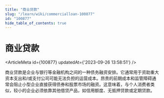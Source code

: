 ```yaml
---
title: "商业贷款"
slug: "/learn/wiki/commercialloan-100877"
id: "100877"
hide_table_of_contents: true
---
```



# 商业贷款

<ArticleMeta id={100877} updatedAt={'2023-09-26 13:58:51'} />
<div className='border-solid border-b border-t-0 my-4 border-[var(--ifm-color-gray-300)]' />

商业贷款是企业与银行等金融机构之间的一种债务融资安排。它通常用于资助重大资本支出和/或支付公司可能无法负担的运营成本。昂贵的前期成本和监管障碍通常会阻止小型企业直接获得债券和股票市场的融资。这意味着，与个人消费者类似，较小的企业必须依靠其他借贷产品，如信用额度、无抵押贷款或定期贷款。

